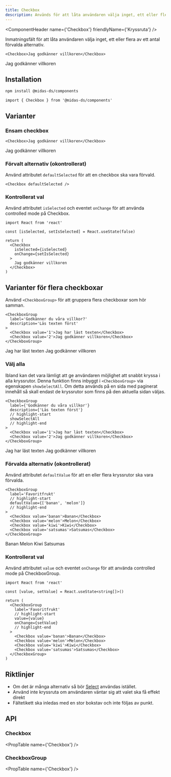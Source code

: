 ```yaml
---
title: Checkbox
description: Används för att låta användaren välja inget, ett eller flera alternativ.
---
```



<ComponentHeader
  name={'Checkbox'}
  friendlyName={'Kryssruta'}
/>

Inmatningsfält för att låta användaren välja inget, ett eller flera av ett antal förvalda alternativ.

```tsx
<Checkbox>Jag godkänner villkoren</Checkbox>
```

<div className='card'>
  <Checkbox>Jag godkänner villkoren</Checkbox>
</div>

## Installation

```bash npm2yarn
npm install @midas-ds/components
```

```tsx
import { Checkbox } from '@midas-ds/components'
```

## Varianter

### Ensam checkbox

```tsx
<Checkbox>Jag godkänner villkoren</Checkbox>
```

<div className='card'>
  <Checkbox>Jag godkänner villkoren</Checkbox>
</div>

### Förvalt alternativ (okontrollerat)

Använd attributet `defaultSelected` för att en checkbox ska vara förvald.

```tsx
<Checkbox defaultSelected />
```

<div className='card'>
  <Checkbox defaultSelected />
</div>

### Kontrollerat val

Använd attributet `isSelected` och eventet `onChange` för att använda controlled mode på Checkbox.

```tsx
import React from 'react'

const [isSelected, setIsSelected] = React.useState(false)

return (
  <Checkbox
    isSelected={isSelected}
    onChange={setIsSelected}
  >
    Jag godkänner villkoren
  </Checkbox>
)
```

<div className='card'>
  <ControlledExample />
</div>

## Varianter för flera checkboxar

Använd `<CheckboxGroup>` för att gruppera flera checkboxar som hör samman.

```tsx
<CheckboxGroup
  label='Godkänner du våra villkor?'
  description='Läs texten först'
>
  <Checkbox value='1'>Jag har läst texten</Checkbox>
  <Checkbox value='2'>Jag godkänner villkoren</Checkbox>
</CheckboxGroup>
```

<div className='card'>
  <CheckboxGroup
    label='Godkänner du våra villkor?'
    description='Läs texten först'
  >
    <Checkbox value='1'>Jag har läst texten</Checkbox>
    <Checkbox value='2'>Jag godkänner villkoren</Checkbox>
  </CheckboxGroup>
</div>

### Välj alla

Ibland kan det vara lämligt att ge användaren möjlighet att snabbt kryssa i alla kryssrutor.
Denna funktion finns inbyggt i `<CheckboxGroup>` via egenskapen `showSelectAll`.
Om detta används på en sida med paginerat innehåll så skall endast de kryssrutor som finns på den aktuella sidan väljas.

```tsx
<CheckboxGroup
  label={'Godkänner du våra villkor'}
  description={'Läs texten först'}
  // highlight-start
  showSelectAll
  // highlight-end
>
  <Checkbox value='1'>Jag har läst texten</Checkbox>
  <Checkbox value='2'>Jag godkänner villkoren</Checkbox>
</CheckboxGroup>
```

<div className='card'>
  <CheckboxGroup
    label={'Godkänner du våra villkor'}
    description={'Läs texten först'}
    showSelectAll
  >
    <Checkbox value='1'>Jag har läst texten</Checkbox>
    <Checkbox value='2'>Jag godkänner villkoren</Checkbox>

  </CheckboxGroup>
</div>

### Förvalda alternativ (okontrollerat)

Använd attributet `defaultValue` för att en eller flera kryssrutor ska vara förvalda.

```tsx
<CheckboxGroup
  label='Favoritfrukt'
  // highlight-start
  defaultValue={['banan', 'melon']}
  // highlight-end
>
  <Checkbox value='banan'>Banan</Checkbox>
  <Checkbox value='melon'>Melon</Checkbox>
  <Checkbox value='kiwi'>Kiwi</Checkbox>
  <Checkbox value='satsumas'>Satsumas</Checkbox>
</CheckboxGroup>
```

<div className='card'>
  <CheckboxGroup
    label='Favoritfrukt'
    defaultValue={['banan', 'melon']}
  >
    <Checkbox value='banan'>Banan</Checkbox>
    <Checkbox value='melon'>Melon</Checkbox>
    <Checkbox value='kiwi'>Kiwi</Checkbox>
    <Checkbox value='satsumas'>Satsumas</Checkbox>
  </CheckboxGroup>
</div>

### Kontrollerat val

Använd attributet `value` och eventet `onChange` för att använda controlled mode på CheckboxGroup.

```tsx
import React from 'react'

const [value, setValue] = React.useState<string[]>()

return (
  <CheckboxGroup
    label='Favoritfrukt'
    // highlight-start
    value={value}
    onChange={setValue}
    // highlight-end
  >
    <Checkbox value='banan'>Banan</Checkbox>
    <Checkbox value='melon'>Melon</Checkbox>
    <Checkbox value='kiwi'>Kiwi</Checkbox>
    <Checkbox value='satsumas'>Satsumas</Checkbox>
  </CheckboxGroup>
)
```

<div className='card'>
  <ControlledGroupExample />
</div>

## Riktlinjer

- Om det är många alternativ så bör [Select](/components/select) användas istället.
- Använd inte kryssruta om användaren väntar sig att valet ska få effekt direkt
- Fältetikett ska inledas med en stor bokstav och inte följas av punkt.

## API

### Checkbox

<PropTable name={'Checkbox'} />

### CheckboxGroup

<PropTable name={'Checkbox'} />
